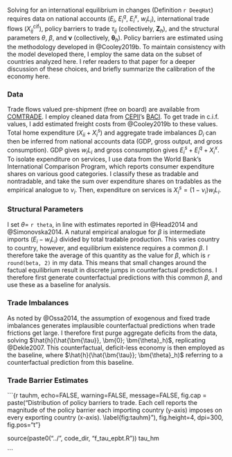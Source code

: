 Solving for an international equilibrium in changes (Definition `r DeeqHat`) requires data on national accounts ($E_i$, $E_i^q$, $E_i^x$, $w_i L_i$), international trade flows ($X_{ij}^{\text{cif}}$), policy barriers to trade $\tau_{ij}$ (collectively, $\bm{Z}_h$), and the structural parameters $\theta$, $\beta$, and $\bm{\nu}$ (collectively, $\bm{\theta}_h$). Policy barriers are estimated using the methodology developed in @Cooley2019b. To maintain consistency with the model developed there, I employ the same data on the subset of countries analyzed here. I refer readers to that paper for a deeper discussion of these choices, and briefly summarize the calibration of the economy here. 

### Data

Trade flows valued pre-shipment (free on board) are available from [COMTRADE](https://comtrade.un.org/db/default.aspx). I employ cleaned data from [CEPII](http://www.cepii.fr/CEPII/en/welcome.asp)'s [BACI](http://www.cepii.fr/cepii/en/bdd_modele/presentation.asp?id=1). To get trade in c.i.f. values, I add estimated freight costs from @Cooley2019b to these values. Total home expenditure ($X_{ii} + X_i^s$) and aggregate trade imbalances $D_i$ can then be inferred from national accounts data (GDP, gross output, and gross consumption). GDP gives $w_i L_i$ and gross consumption gives $E_i^s + E_i^q + X_i^x$. To isolate expenditure on services, I use data from the World Bank's International Comparison Program, which reports consumer expenditure shares on various good categories. I classify these as tradable and nontradable, and take the sum over expenditure shares on tradables as the empirical analogue to $\nu_i$. Then, expenditure on services is $X_i^s = (1 - \nu_i) w_i L_i$. 

### Structural Parameters

I set $\theta =$ `r theta`, in line with estimates reported in @Head2014 and @Simonovska2014. A natural empirical analogue for $\beta$ is intermediate imports $(E_i - w_i L_i)$ divided by total tradable production. This varies country to country, however, and equilibrium existence requires a common $\beta$. I therefore take the average of this quantity as the value for $\beta$, which is `r round(beta, 2)` in my data. This means that small changes around the factual equilibrium result in discrete jumps in counterfactual predictions. I therefore first generate counterfactual predictions with this common $\beta$, and use these as a baseline for analysis.

### Trade Imbalances

As noted by @Ossa2014, the assumption of exogenous and fixed trade imbalances generates implausible counterfactual predictions when trade frictions get large. I therefore first purge aggregate deficits from the data, solving $\hat{h}(\hat{\bm{\tau}}, \bm{0}; \bm{\theta}_h)$, replicating @Dekle2007. This counterfactual, deficit-less economy is then employed as the baseline, where $\hat{h}(\hat{\bm{\tau}}; \bm{\theta}_h)$ referring to a counterfactual prediction from this baseline.

### Trade Barrier Estimates

```{r tauhm, echo=FALSE, warning=FALSE, message=FALSE, fig.cap = paste("Distribution of policy barriers to trade. Each cell reports the magnitude of the policy barrier each importing country (y-axis) imposes on every exporting country (x-axis). \\label{fig:tauhm}"), fig.height=4, dpi=300, fig.pos="t"}

source(paste0("../", code_dir, "f_tau_epbt.R"))
tau_hm

```